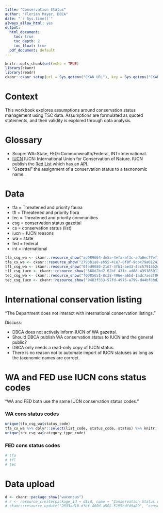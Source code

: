 ```yaml
---
title: "Conservation Status"
author: "Florian Mayer, DBCA"
date: "`r Sys.time()`"
always_allow_html: yes
output:
  html_document:
    toc: true
    toc_depth: 2
    toc_float: true
  pdf_document: default
---
```


```r
knitr::opts_chunk$set(echo = TRUE)
library(ckanr)
library(readr)
ckanr::ckanr_setup(url = Sys.getenv("CKAN_URL"), key = Sys.getenv("CKAN_API_KEY"))
```

# Context
This workbook explores assumptions around conservation status management using TSC data.
Assumptions are formulated as quoted statements, and their validity is explored through data analysis.

# Glossary
* Scope: WA=State, FED=Commonwealth/Federal, INT=International.
* [IUCN](https://www.iucn.org/) IUCN: International Union for Conservation of Nature. 
  IUCN publish the [Red List](http://www.iucnredlist.org/) which has an 
  [API](http://apiv3.iucnredlist.org/).
* "Gazettal" the assignment of a conservation status to a taxnonomic name.

# Data
* tfa = Threatened and priority fauna
* tfl = Threatened and priority flora
* tec = Threatened and priority communities
* csg = conservation status gazettal
* cs = conservation status (list)
* iucn = IUCN reasons
* wa = state
* fed = federal
* int = international


```r
tfa_csg_wa <- ckanr::resource_show("ac089664-de5a-4efa-af3c-ada0ec77ef1f")$url %>% readr::read_csv()
tfa_cs_wa <- ckanr::resource_show("2793b1a8-eb55-41e7-8f8f-9cbc79a01243")$url %>% readr::read_csv()
tfl_csg_wa <- ckanr::resource_show("0fbd9080-21d7-4fb1-ae43-4cc5791862c3")$url %>% readr::read_csv()
tfl_csg_iucn <- ckanr::resource_show("668d2bd2-02bf-43fc-ad88-439185013d15")$url %>% readr::read_csv()
tec_csg_wa <- ckanr::resource_show("f0085651-8c38-496e-a6bd-1adc7ae2f06a")$url %>% readr::read_csv()
tec_csg_iucn <- ckanr::resource_show("9483f333-97fd-4975-a799-d44bf8bd252a")$url %>% readr::read_csv()
```

# International conservation listing
"The Department does not interact with international conservation listings."

Discuss: 

* DBCA does not actively inform IUCN of WA gazettal.
* Should DBCA publish WA conservation status to IUCN and the general public?
* DBCA only needs a read-only copy of IUCN status.
* There is no reason not to automate import of IUCN statuses as long as the taxonomic names are correct.

# WA and FED use IUCN cons status codes
"WA and FED both use the same IUCN conservation status codes."

### WA cons status codes
```r
unique(tfa_csg_wa$status_code)
tfa_cs_wa %>% dplyr::select(list_code, status_code, status) %>% knitr::kable
unique(tec_csg_wa$category_type_code)
```

### FED cons status codes
```r
# tfa
# tfl
# tec
```


# Data upload
```r
d <- ckanr::package_show("wacensus")
# r <- resource_create(package_id = d$id, name = "Conservation Status Analysis", format = "HTML", upload = "conservation_status.html")
# ckanr::resource_update("2893ad10-dfbf-460d-a508-5195edfd9a89", "conservation_status.html")
```
